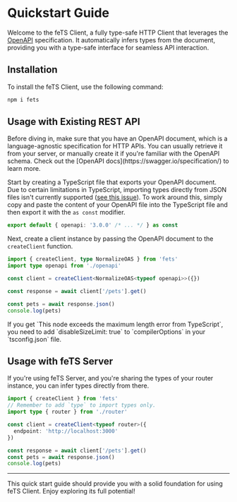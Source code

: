 
# Quickstart Guide

Welcome to the feTS Client, a fully type-safe HTTP Client that leverages the
[OpenAPI](https://swagger.io/specification/) specification. It automatically infers types from the
document, providing you with a type-safe interface for seamless API interaction.

## Installation

To install the feTS Client, use the following command:

```sh npm2yarn
npm i fets
```

## Usage with Existing REST API

<Callout type="info">
  Before diving in, make sure that you have an OpenAPI document, which is a language-agnostic
  specification for HTTP APIs. You can usually retrieve it from your server, or manually create it
  if you're familiar with the OpenAPI schema. Check out the [OpenAPI
  docs](https://swagger.io/specification/) to learn more.
</Callout>

Start by creating a TypeScript file that exports your OpenAPI document. Due to certain limitations
in TypeScript, importing types directly from JSON files isn't currently supported
([see this issue](https://github.com/microsoft/TypeScript/issues/32063)). To work around this,
simply copy and paste the content of your OpenAPI file into the TypeScript file and then export it
with the `as const` modifier.

```ts filename="openapi.ts"
export default { openapi: '3.0.0' /* ... */ } as const
```

Next, create a client instance by passing the OpenAPI document to the `createClient` function.

```ts
import { createClient, type NormalizeOAS } from 'fets'
import type openapi from './openapi'

const client = createClient<NormalizeOAS<typeof openapi>>({})

const response = await client['/pets'].get()

const pets = await response.json()
console.log(pets)
```

<Callout type="warning">
  If you get `This node exceeds the maximum length error from TypeScript`, you need to add
  `disableSizeLimit: true` to `compilerOptions` in your `tsconfig.json` file.
</Callout>

## Usage with feTS Server

If you're using feTS Server, and you're sharing the types of your router instance, you can infer
types directly from there.

```ts
import { createClient } from 'fets'
// Remember to add `type` to import types only.
import type { router } from './router'

const client = createClient<typeof router>({
  endpoint: 'http://localhost:3000'
})

const response = await client['/pets'].get()
const pets = await response.json()
console.log(pets)
```

---

This quick start guide should provide you with a solid foundation for using feTS Client. Enjoy
exploring its full potential!
